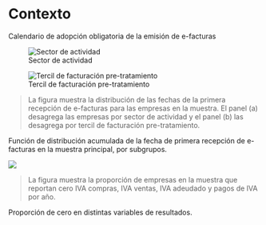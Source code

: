 # Contexto

::: {#tbl-policy-adoption-schedule}

\small \input{../../src/tables/policy_adoption_schedule.tex}

Calendario de adopción obligatoria de la emisión de e-facturas
:::

::: {#fig-takeup-by layout="[[1,1], [1]]"}

![Sector de actividad](../../out/figures/takeup.by_industry.png)

![Tercil de facturación pre-tratamiento](../../out/figures/takeup.by_size.png)

> \scriptsize \textbf{Notas:} La figura muestra la distribución de las fechas de la primera recepción de e-facturas para las empresas en la muestra. El panel (a) desagrega las empresas por sector de actividad y el panel (b) las desagrega por tercil de facturación pre-tratamiento.

Función de distribución acumulada de la fecha de primera recepción de e-facturas en la muestra principal, por subgrupos.
:::

::: {#fig-share-zero}

![](../../out/figures/share_zeros.png)

> \scriptsize \textbf{Notas:} La figura muestra la proporción de empresas en la muestra que reportan cero IVA compras, IVA ventas, IVA adeudado y pagos de IVA por año.

Proporción de cero en distintas variables de resultados.
:::
